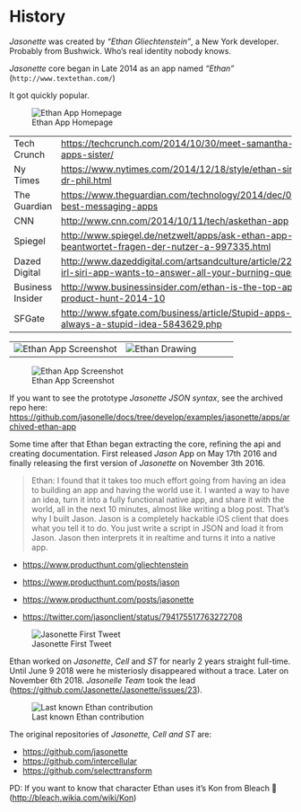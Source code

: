 # History

*Jasonette* was created by *"Ethan Gliechtenstein"*, a New York developer. Probably from Bushwick. Who's real identity nobody knows.

*Jasonette* core began in Late 2014 as an app named *"Ethan"*  (`http://www.textethan.com/`)

It got quickly popular.

![Ethan App Homepage](images/history/ethanhome.jpg)

| | |
|--|--|
|Tech Crunch| [https://techcrunch.com/2014/10/30/meet-samantha-ethan-apps-sister/](https://techcrunch.com/2014/10/30/meet-samantha-ethan-apps-sister/)
|Ny Times| [https://www.nytimes.com/2014/12/18/style/ethan-siri-meets-dr-phil.html](https://www.nytimes.com/2014/12/18/style/ethan-siri-meets-dr-phil.html)
|The Guardian| [https://www.theguardian.com/technology/2014/dec/04/-sp-ten-best-messaging-apps](https://www.theguardian.com/technology/2014/dec/04/-sp-ten-best-messaging-apps)
|CNN| [http://www.cnn.com/2014/10/11/tech/askethan-app](http://www.cnn.com/2014/10/11/tech/askethan-app)
|Spiegel| [http://www.spiegel.de/netzwelt/apps/ask-ethan-app-beantwortet-fragen-der-nutzer-a-997335.html](http://www.spiegel.de/netzwelt/apps/ask-ethan-app-beantwortet-fragen-der-nutzer-a-997335.html)
|Dazed Digital| [http://www.dazeddigital.com/artsandculture/article/22152/1/this-irl-siri-app-wants-to-answer-all-your-burning-questions](http://www.dazeddigital.com/artsandculture/article/22152/1/this-irl-siri-app-wants-to-answer-all-your-burning-questions)
|Business Insider| [http://www.businessinsider.com/ethan-is-the-top-app-on-product-hunt-2014-10](http://www.businessinsider.com/ethan-is-the-top-app-on-product-hunt-2014-10)
|SFGate | [http://www.sfgate.com/business/article/Stupid-apps-but-not-always-a-stupid-idea-5843629.php](http://www.sfgate.com/business/article/Stupid-apps-but-not-always-a-stupid-idea-5843629.php)


| | |
|--|--|
![Ethan App Screenshot](images/history/ethanapp.jpeg)| ![Ethan Drawing](images/history/ethan.jpeg)

![Ethan App Screenshot](images/history/ethanapp2.jpg)

If you want to see the prototype *Jasonette JSON syntax*, see the archived repo here:
[https://github.com/jasonelle/docs/tree/develop/examples/jasonette/apps/archived-ethan-app](https://github.com/jasonelle/docs/tree/develop/examples/jasonette/apps/archived-ethan-app)

Some time after that Ethan began extracting the core, refining the api and creating documentation. 
First released *Jason* App on May 17th 2016 and 
finally releasing the first version of *Jasonette* on November 3th 2016.

> Ethan:
> I found that it takes too much effort going 
> from having an idea to building an app and having the world use it. 
> I wanted a way to have an idea, turn it into a fully functional native app, 
> and share it with the world, all in the next 10 minutes, almost like writing a blog post.
> That's why I built Jason. Jason is a completely hackable iOS client that does what 
> you tell it to do. You just write a script in JSON and load it from Jason. 
> Jason then interprets it in realtime and turns it into a native app. 


- [https://www.producthunt.com/gliechtenstein](https://www.producthunt.com/@gliechtenstein)
- [https://www.producthunt.com/posts/jason](https://www.producthunt.com/posts/jason)
- [https://www.producthunt.com/posts/jasonette](https://www.producthunt.com/posts/jasonette)

- [https://twitter.com/jasonclient/status/794175517763272708](https://twitter.com/jasonclient/status/794175517763272708)

![Jasonette First Tweet](images/history/jasonette.png)

Ethan worked on *Jasonette*, *Cell* and *ST* for nearly 2 years straight full-time. 
Until June 9 2018 were he misteriosly disappeared without a trace. 
Later on November 6th 2018. *Jasonelle Team* took the lead 
([https://github.com/Jasonette/Jasonette/issues/23](https://github.com/Jasonette/Jasonette/issues/23)).

![Last known Ethan contribution](images/history/gliechtenstein.png)

The original repositories of *Jasonette, Cell and ST* are:

- [https://github.com/jasonette](https://github.com/jasonette)
- [https://github.com/intercellular](https://github.com/intercellular)
- [https://github.com/selecttransform](https://github.com/selecttransform)

PD: If you want to know that character 
Ethan uses it's Kon from Bleach 💯 ([http://bleach.wikia.com/wiki/Kon](http://bleach.wikia.com/wiki/Kon))
